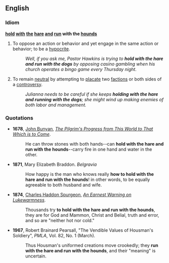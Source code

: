 ==English==

===Idiom===
'''[[hold]] [[with]] [[the]] [[hare]] [[and]] [[run]] with the [[hound]]s'''

#{{context|idiom|dated}} To oppose an action or behavior and yet engage in the same action or behavior; to be a [[hypocrite]].
#: ''Well, if you ask me, Pastor Hawkins is trying to '''hold with the hare and run with the dogs''' by opposing casino gambling when his church operates a bingo game every Thursday night.''
# {{context|idiom|dated}} To remain [[neutral]] by attempting to [[placate]] two [[faction]]s  or both sides of a [[controversy]]. 
#: ''Julianna needs to be careful if she keeps '''holding with the hare and running with the dogs'''; she might wind up making enemies of both  labor and management.''

===Quotations===
*'''1678''', [[w:John Bunyan|John Bunyan]], ''[[w:The Pilgrim's Progress|The Pilgrim's Progress from This World to That Which is to Come]]''.
*:He can throw stones with both hands--can '''hold with the hare and run with the hounds'''--carry fire in one hand and water in the other.
*'''1871''', Mary Elizabeth Braddon. ''Belgravia''
*:How happy is the man who knows really '''how to hold with the hare and run with the hounds'''! in other words, to be equally agreeable to both husband and wife.
*'''1874''', [[w:C. H. Spurgeon|Charles Haddon Spurgeon]], ''[http://www.spurgeon.org/sermons/1185.htm An Earnest Warning on Lukewarmness]''.
*:Thousands try '''to hold with the hare and run with the hounds''', they are for God and Mammon, Christ and Belial, truth and error, and so are "neither hot nor cold."

*'''1967''', Robert Brainard Pearsall, "The Vendible Values of Housman's Soldiery", ''PMLA'', Vol. 82, No. 1 (March). 
*:Thus Housman's uniformed creations move crookedly; they '''run with the hare and run with the hounds''', and their "meaning" is uncertain.